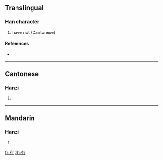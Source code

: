 ==Translingual==

===Han character===
{{Han char|rn=13|rad=冂|as=02|sn=4|four=4022<sub>7</sub>|canj=大月 (KB), X大月 (XKB)}}

# have not (Cantonese)

====References====
* {{Han ref|kx=0128.351|hdz=10096.170|uh=5187|ud=20871|bh=C94E|bd=51534}}

----

==Cantonese==

===Hanzi===
{{yue-hanzi|jyut=|y=mou5}}

# {{defn|Cantonese}}

----

==Mandarin==

===Hanzi===
{{cmn-hanzi|pin=[[mou3]] ([[mao3]])|wg=mou<sup>3</sup>}}

# {{defn|Mandarin}}

[[fr:冇]]
[[zh:冇]]